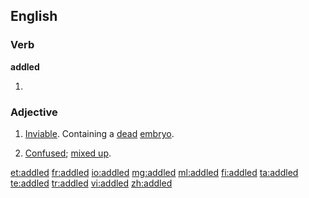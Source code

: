 ==English==

===Verb===
'''addled'''

# {{past of|[[addle]]}}

===Adjective===
{{en-adj}}

# {{context|of eggs}} [[inviable|Inviable]]. Containing a [[dead]] [[embryo]].
# [[confused|Confused]]; [[mix up|mixed up]].

[[et:addled]]
[[fr:addled]]
[[io:addled]]
[[mg:addled]]
[[ml:addled]]
[[fi:addled]]
[[ta:addled]]
[[te:addled]]
[[tr:addled]]
[[vi:addled]]
[[zh:addled]]